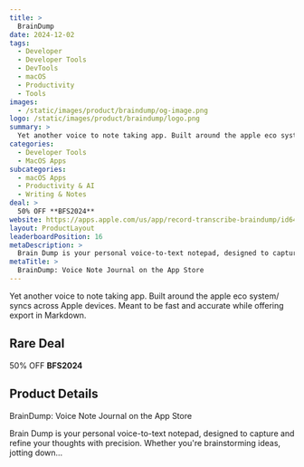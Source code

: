 ```yaml
---
title: >
  BrainDump
date: 2024-12-02
tags:
  - Developer
  - Developer Tools
  - DevTools
  - macOS
  - Productivity
  - Tools
images:
  - /static/images/product/braindump/og-image.png
logo: /static/images/product/braindump/logo.png
summary: >
  Yet another voice to note taking app. Built around the apple eco system/ syncs across Apple devices. Meant to be fast and accurate while offering export in Markdown.
categories:
  - Developer Tools
  - MacOS Apps
subcategories:
  - macOS Apps
  - Productivity & AI
  - Writing & Notes
deal: >
  50% OFF **BFS2024**
website: https://apps.apple.com/us/app/record-transcribe-braindump/id6473446030
layout: ProductLayout
leaderboardPosition: 16
metaDescription: >
  Brain Dump is your personal voice-to-text notepad, designed to capture and refine your thoughts with precision. Whether you're brainstorming ideas, jotting down…
metaTitle: >
  ‎BrainDump: Voice Note Journal on the App Store
---
```

Yet another voice to note taking app. Built around the apple eco system/ syncs across Apple devices. Meant to be fast and accurate while offering export in Markdown.

## Rare Deal

50% OFF **BFS2024**

## Product Details

‎BrainDump: Voice Note Journal on the App Store

Brain Dump is your personal voice-to-text notepad, designed to capture and refine your thoughts with precision. Whether you're brainstorming ideas, jotting down…
